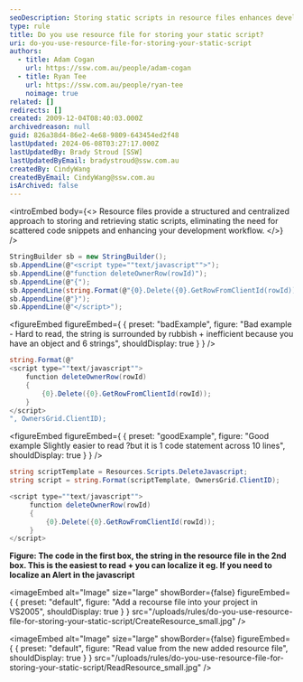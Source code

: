 ```yaml
---
seoDescription: Storing static scripts in resource files enhances development workflow and eliminates scattered code snippets.
type: rule
title: Do you use resource file for storing your static script?
uri: do-you-use-resource-file-for-storing-your-static-script
authors:
  - title: Adam Cogan
    url: https://ssw.com.au/people/adam-cogan
  - title: Ryan Tee
    url: https://ssw.com.au/people/ryan-tee
    noimage: true
related: []
redirects: []
created: 2009-12-04T08:40:03.000Z
archivedreason: null
guid: 826a38d4-86e2-4e68-9809-643454ed2f48
lastUpdated: 2024-06-08T03:27:17.000Z
lastUpdatedBy: Brady Stroud [SSW]
lastUpdatedByEmail: bradystroud@ssw.com.au
createdBy: CindyWang
createdByEmail: CindyWang@ssw.com.au
isArchived: false
---
```


<introEmbed
  body={<>
Resource files provide a structured and centralized approach to storing and retrieving static scripts, eliminating the need for scattered code snippets and enhancing your development workflow.
  </>}
/>
```cs
StringBuilder sb = new StringBuilder();
sb.AppendLine(@"<script type=""text/javascript"">");
sb.AppendLine(@"function deleteOwnerRow(rowId)");
sb.AppendLine(@"{");
sb.AppendLine(string.Format(@"{0}.Delete({0}.GetRowFromClientId(rowId));", OwnersGrid.ClientID));
sb.AppendLine(@"}");
sb.AppendLine(@"</script>");
```

<figureEmbed figureEmbed={ {
  preset: "badExample",
  figure: "Bad example - Hard to read, the string is surrounded by rubbish + inefficient because you have an object and 6 strings",
  shouldDisplay: true
} } />


```cs
string.Format(@"
<script type=""text/javascript"">
    function deleteOwnerRow(rowId)
    {
        {0}.Delete({0}.GetRowFromClientId(rowId));
    }
</script>
", OwnersGrid.ClientID);
```

<figureEmbed figureEmbed={ {
  preset: "goodExample",
  figure: "Good example Slightly easier to read ?but it is 1 code statement across 10 lines",
  shouldDisplay: true
} } />


```cs
string scriptTemplate = Resources.Scripts.DeleteJavascript;
string script = string.Format(scriptTemplate, OwnersGrid.ClientID);
```

```cs
<script type=""text/javascript"">
     function deleteOwnerRow(rowId)
     {
         {0}.Delete({0}.GetRowFromClientId(rowId));
     }
</script>
```

**Figure: The code in the first box, the string in the resource file in the 2nd box. This is the easiest to read + you can localize it eg. If you need to localize an Alert in the javascript**


<imageEmbed
  alt="Image"
  size="large"
  showBorder={false}
  figureEmbed={ {
    preset: "default",
    figure: "Add a recourse file into your project in VS2005",
    shouldDisplay: true
  } }
  src="/uploads/rules/do-you-use-resource-file-for-storing-your-static-script/CreateResource_small.jpg"
/>


<imageEmbed
  alt="Image"
  size="large"
  showBorder={false}
  figureEmbed={ {
    preset: "default",
    figure: "Read value from the new added resource file",
    shouldDisplay: true
  } }
  src="/uploads/rules/do-you-use-resource-file-for-storing-your-static-script/ReadResource_small.jpg"
/>
